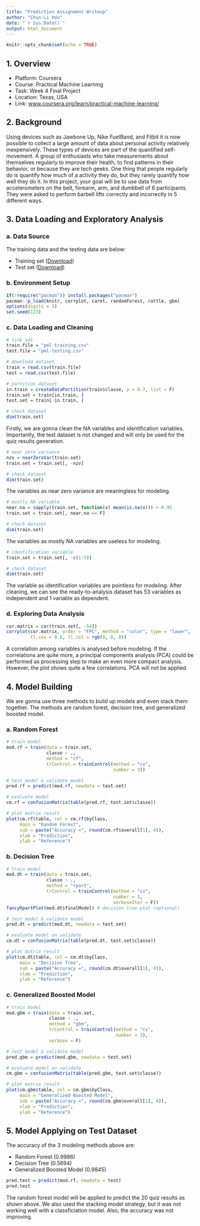 ```yaml
---
title: "Prediction Assignment Writeup"
author: "Chun-Li Hou"
date: "`r Sys.Date()`"
output: html_document
---
```


```r
knitr::opts_chunk$set(echo = TRUE)
```

## 1. Overview

- Platform: Coursera
- Course: Practical Machine Learning
- Task: Week 4 Final Project
- Location: Texas, USA
- Link: [www.coursera.org/learn/practical-machine-learning/](https://www.coursera.org/learn/practical-machine-learning/)

## 2. Background

Using devices such as Jawbone Up, Nike FuelBand, and Fitbit it is now possible to collect a large amount of data about personal activity relatively inexpensively. These types of devices are part of the quantified self-movement. A group of enthusiasts who take measurements about themselves regularly to improve their health, to find patterns in their behavior, or because they are tech geeks. One thing that people regularly do is quantify how much of a activity they do, but they rarely quantify how well they do it. In this project, your goal will be to use data from accelerometers on the belt, forearm, arm, and dumbbell of 6 participants. They were asked to perform barbell lifts correctly and incorrectly in 5 different ways.

## 3. Data Loading and Exploratory Analysis

### a. Data Source

The training data and the testing data are below:

- Training set ([Download](https://d396qusza40orc.cloudfront.net/predmachlearn/pml-training.csv))
- Test set ([Download](https://d396qusza40orc.cloudfront.net/predmachlearn/pml-testing.csv))

### b. Environment Setup

```r
if(!require("pacman")) install.packages("pacman")
pacman::p_load(knitr, corrplot, caret, randomForest, rattle, gbm)
options(digits = 3)
set.seed(123)
```

### c. Data Loading and Cleaning

```r
# link set
train.file = "pml-training.csv"
test.file = "pml-testing.csv"

# download dataset
train = read.csv(train.file)
test = read.csv(test.file)

# partition dataset
in.train = createDataPartition(train$classe, p = 0.7, list = F)
train.set = train[in.train, ]
test.set = train[-in.train, ]

# check dataset
dim(train.set)
```

Firstly, we are gonna clean the NA variables and identification variables. Importantly, the test dataset is not changed and will only be used for the quiz results generation.

```r
# near zero variance
nzv = nearZeroVar(train.set)
train.set = train.set[, -nzv]

# check dataset
dim(train.set)
```

The variables as near zero variance are meaningless for modeling.

```r
# mostly NA variable
near.na = sapply(train.set, function(x) mean(is.na(x))) > 0.95
train.set = train.set[, near.na == F]

# check dataset
dim(train.set)
```

The variables as mostly NA variables are useless for modeling.

```r
# identification variable
train.set = train.set[, -c(1:5)]

# check dataset
dim(train.set)
```

The variable as identification variables are pointless for modeling. After cleaning, we can see the ready-to-analysis dataset has 53 variables as independent and 1 variable as dependent.

### d. Exploring Data Analysis

```r
cor.matrix = cor(train.set[, -54])
corrplot(cor.matrix, order = "FPC", method = "color", type = "lower",
         tl.cex = 0.6, tl.col = rgb(0, 0, 0))
```

A correlation among variables is analysed before modeling. If the correlations are quite more, a principal components analysis (PCA) could be performed as processing step to make an even more compact analysis. However, the plot shows quite a few correlations. PCA will not be applied.

## 4. Model Building

We are gonna use three methods to build up models and even stack them together. The methods are random forest, decision tree, and generalized boosted model.

### a. Random Forest

```r
# train model
mod.rf = train(data = train.set,
               classe ~ .,
               method = "rf",
               trControl = trainControl(method = "cv",
                                        number = 3))

# test model & validate model
pred.rf = predict(mod.rf, newdata = test.set)

# evaluate model
cm.rf = confusionMatrix(table(pred.rf, test.set$classe))

# plot matrix result
plot(cm.rf$table, col = cm.rf$byClass,
     main = "Random Forest",
     sub = paste("Accuracy =", round(cm.rf$overall[1], 4)),
     xlab = "Prediction",
     ylab = "Reference")
```

### b. Decision Tree

```r
# train model
mod.dt = train(data = train.set,
               classe ~ .,
               method = "rpart",
               trControl = trainControl(method = "cv",
                                        number = 3,
                                        verboseIter = F))
fancyRpartPlot(mod.dt$finalModel) # decision tree plot (optional)

# test model & validate model
pred.dt = predict(mod.dt, newdata = test.set)

# evaluate model on validate
cm.dt = confusionMatrix(table(pred.dt, test.set$classe))

# plot matrix result
plot(cm.dt$table, col = cm.dt$byClass,
     main = "Decision Tree",
     sub = paste("Accuracy =", round(cm.dt$overall[1], 4)),
     xlab = "Prediction",
     ylab = "Reference")
```

### c. Generalized Boosted Model

```r
# train model
mod.gbm = train(data = train.set,
                classe ~ .,
                method = "gbm",
                trControl = trainControl(method = "cv",
                                         number = 3),
                verbose = F)

# test model & validate model
pred.gbm = predict(mod.gbm, newdata = test.set)

# evaluate model on validate
cm.gbm = confusionMatrix(table(pred.gbm, test.set$classe))

# plot matrix result
plot(cm.gbm$table, col = cm.gbm$byClass,
     main = "Generalized Boosted Model",
     sub = paste("Accuracy =", round(cm.gbm$overall[1], 4)),
     xlab = "Prediction",
     ylab = "Reference")
```

## 5. Model Applying on Test Dataset

The accuracy of the 3 modeling methods above are:

- Random Forest (0.9986)
- Decision Tree (0.5694)
- Generalized Boosted Model (0.9845)

```r
pred.test = predict(mod.rf, newdata = test)
pred.test
```

The random forest model will be applied to predict the 20 quiz results as shown above. We also used the stacking model strategy, but it was not working well with a classficiation model. Also, the accuracy was not improving.
